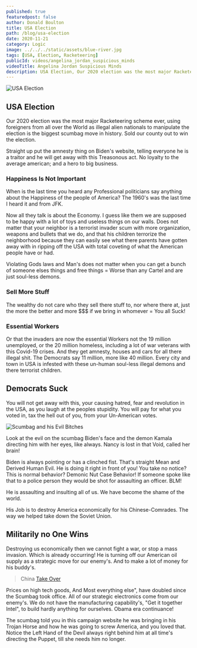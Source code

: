 ```yaml
---
published: true
featuredpost: false
author: Donald Boulton
title: USA Election
path: /blog/usa-election
date: 2020-11-21
category: Logic
image: ../../../static/assets/blue-river.jpg
tags: [USA, Election, Racketeering]
publicId: videos/angelina_jordan_suspicious_minds
videoTitle: Angelina Jordan Suspicious Minds
description: USA Election, Our 2020 election was the most major Racketeering scheme ever.
---
```


![USA Election](../../../static/assets/blue-river.jpg)

## USA Election

Our 2020 election was the most major Racketeering scheme ever, using foreigners from all over the World as illegal alien nationals to manipulate the election is the biggest scumbag move in history. Sold our county out to win the election.

Straight up put the amnesty thing on Biden's website, telling everyone he is a traitor and he will get away with this Treasonous act. No loyalty to the average american; and a hero to big business.

<Center>

<VideoOne />

</Center>

### Happiness Is Not Important

When is the last time you heard any Professional politicians say anything about the Happiness of the people of America? The 1960's was the last time I heard it and from JFK.

Now all they talk is about the Economy. I guess like them we are supposed to be happy with a lot of toys and useless things on our walls. Does not matter that your neighbor is a terrorist invader scum with more organization, weapons and bullets that we do, and that his children terrorize the neighborhood because they can easily see what there parents have gotten away with in ripping off the USA with total coveting of what the American people have or had.

Violating Gods laws and Man's does not matter when you can get a bunch of someone elses things and free things = Worse than any Cartel and are just soul-less demons.

### Sell More Stuff

The wealthy do not care who they sell there stuff to, nor where there at, just the more the better and more $$$ if we bring in whomever = You all Suck!

### Essential Workers

Or that the invaders are now the essential Workers not the 19 million unemployed, or the 20 million homeless, including a lot of war veterans with this Covid-19 crises. And they get amnesty, houses and cars for all there illegal shit. The Democrats say 11 million, more like 40 million. Every city and town in USA is infested with these un-human soul-less illegal demons and there terrorist children.

## Democrats Suck

You will not get away with this, your causing hatred, fear and revolution in the USA, as you laugh at the peoples stupidity. You will pay for what you voted in, tax the hell out of you, from your Un-American votes.

![Scumbag and his Evil Bitches](../../../static/img/biden.jpg 'Demon Biden')

Look at the evil on the scumbag Biden's face and the demon Kamala directing him with her eyes, like always. Nancy is lost in that Void, called her brain!

Biden is always pointing or has a clinched fist. That's straight Mean and Derived Human Evil. He is doing it right in front of you! You take no notice? This is normal behavior? Demonic Nut Case Behavior! If someone spoke like that to a police person they would be shot for assaulting an officer. BLM!

He is assaulting and insulting all of us. We have become the shame of the world.

His Job is to destroy America economically for his Chinese-Comrades. The way we helped take down the Soviet Union.

## Militarily no One Wins

Destroying us economically then we cannot fight a war, or stop a mass invasion. Which is already occurring! He is turning off our American oil supply as a strategic move for our enemy's. And to make a lot of money for his buddy's.

> China [Take Over](https://www.msn.com/en-us/news/world/china-s-debt-trap-diplomacy/ar-BB1ghXPF?ocid=msedgntp)

Prices on high tech goods, And Most everything else", have doubled since the Scumbag took office. All of our strategic electronics come from our enemy's. We do not have the manufacturing capability's, "Get it together Intel", to build hardly anything for ourselves. Obama era continuance!

The scumbag told you in this campaign website he was bringing in his Trojan Horse and how he was going to screw America, and you loved that. Notice the Left Hand of the Devil always right behind him at all time's directing the Puppet, till she needs him no longer.

<WavyHr className="mt-1 mb-1 text-fuchsia-600" />

